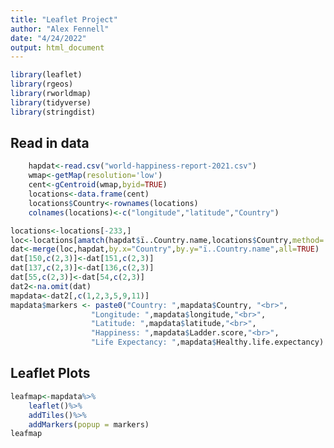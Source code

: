 ```yaml
---
title: "Leaflet Project"
author: "Alex Fennell"
date: "4/24/2022"
output: html_document
---
```


```r
library(leaflet)
library(rgeos)
library(rworldmap)
library(tidyverse)
library(stringdist)
```
## Read in data
```r
    hapdat<-read.csv("world-happiness-report-2021.csv")
    wmap<-getMap(resolution='low')
    cent<-gCentroid(wmap,byid=TRUE)
    locations<-data.frame(cent)
    locations$Country<-rownames(locations)
    colnames(locations)<-c("longitude","latitude","Country")
```

```r
locations<-locations[-233,]
loc<-locations[amatch(hapdat$ï..Country.name,locations$Country,method='jw',maxDist=15),]
dat<-merge(loc,hapdat,by.x="Country",by.y="ï..Country.name",all=TRUE)
dat[150,c(2,3)]<-dat[151,c(2,3)]
dat[137,c(2,3)]<-dat[136,c(2,3)]
dat[55,c(2,3)]<-dat[54,c(2,3)]
dat2<-na.omit(dat)
mapdata<-dat2[,c(1,2,3,5,9,11)]
mapdata$markers <- paste0("Country: ",mapdata$Country, "<br>",
                  "Longitude: ",mapdata$longitude,"<br>",
                  "Latitude: ",mapdata$latitude,"<br>",
                  "Happiness: ",mapdata$Ladder.score,"<br>",
                  "Life Expectancy: ",mapdata$Healthy.life.expectancy)

```



## Leaflet Plots


```r
leafmap<-mapdata%>%
    leaflet()%>%
    addTiles()%>%
    addMarkers(popup = markers)
leafmap
```


